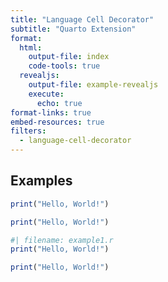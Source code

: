 ```yaml
---
title: "Language Cell Decorator"
subtitle: "Quarto Extension"
format:
  html:
    output-file: index
    code-tools: true
  revealjs:
    output-file: example-revealjs
    execute:
      echo: true
format-links: true
embed-resources: true
filters:
  - language-cell-decorator
---
```


## Examples

```r
print("Hello, World!")
```

```.r
print("Hello, World!")
```

```r
#| filename: example1.r
print("Hello, World!")
```

```.r
print("Hello, World!")
```
